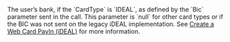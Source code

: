   
<ParamField body="BankName" type="string">     
The user’s bank, if the `CardType` is `IDEAL`, as defined by the `Bic` parameter sent in the call. This parameter is `null` for other card types or if the BIC was not sent on the legacy iDEAL implementation. See <a href="/api-reference/ideal/create-web-card-payin-ideal">Create a Web Card PayIn (iDEAL)</a> for more information.   
</ParamField>